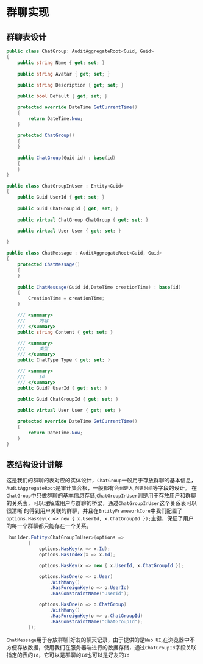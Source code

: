# 群聊实现

## 群聊表设计

```csharp
public class ChatGroup: AuditAggregateRoot<Guid, Guid>
{
    public string Name { get; set; }
    
    public string Avatar { get; set; }
    
    public string Description { get; set; }

    public bool Default { get; set; }

    protected override DateTime GetCurrentTime()
    {
        return DateTime.Now;
    }
    
    protected ChatGroup()
    {
    }

    public ChatGroup(Guid id) : base(id)
    {
    }
}
```

```csharp
public class ChatGroupInUser : Entity<Guid>
{
    public Guid UserId { get; set; }
    
    public Guid ChatGroupId { get; set; }
    
    public virtual ChatGroup ChatGroup { get; set; }

    public virtual User User { get; set; } 
    
}
```

```csharp
public class ChatMessage : AuditAggregateRoot<Guid, Guid>
{
    protected ChatMessage()
    {
    }
    
    public ChatMessage(Guid id,DateTime creationTime) : base(id)
    {
        CreationTime = creationTime;
    }

    /// <summary>
    ///     内容
    /// </summary>
    public string Content { get; set; }

    /// <summary>
    ///     类型
    /// </summary>
    public ChatType Type { get; set; }

    /// <summary>
    ///     Id
    /// </summary>
    public Guid? UserId { get; set; }

    public Guid ChatGroupId { get; set; }
    
    public virtual User User { get; set; }

    protected override DateTime GetCurrentTime()
    {
        return DateTime.Now;
    }
}
```

## 表结构设计讲解

这是我们的群聊的表对应的实体设计，`ChatGroup`一般用于存放群聊的基本信息，`AuditAggregateRoot`是审计集合根，一般都有会`创建人`,`创建时间`等字段的设计。
在`ChatGroup`中只做群聊的基本信息存储,`ChatGroupInUser`则是用于存放用户和群聊的关系表，可以理解成用户与群聊的桥梁，通过`ChatGroupInUser`这个关系表可以很清晰
的得到用户关联的群聊，并且在`EntityFrameworkCore`中我们配置了`options.HasKey(x => new { x.UserId, x.ChatGroupId });`主键，保证了用户的每一个群聊都只能存在一个关系。

```csharp
 builder.Entity<ChatGroupInUser>(options =>
        {
            options.HasKey(x => x.Id);
            options.HasIndex(x => x.Id);

            options.HasKey(x => new { x.UserId, x.ChatGroupId });

            options.HasOne(o => o.User)
                .WithMany()
                .HasForeignKey(o => o.UserId)
                .HasConstraintName("UserId");

            options.HasOne(o => o.ChatGroup)
                .WithMany()
                .HasForeignKey(o => o.ChatGroupId)
                .HasConstraintName("ChatGroupId");
        });
```

`ChatMessage`用于存放群聊|好友的聊天记录，由于提供的是`Web UI`,在浏览器中不方便存放数据，使用我们在服务器端进行的数据存储，通过`ChatGroupId`字段关联指定的表的`Id`，它可以是群聊的`Id`也可以是好友的`Id`

